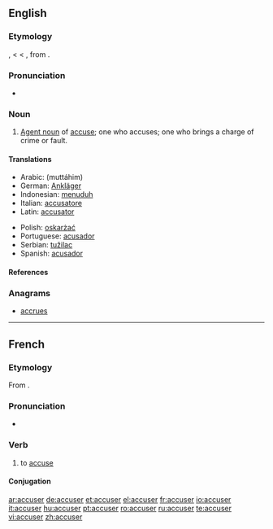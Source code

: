 ==English==
{{wikipedia|dab=accuser}}

===Etymology===
{{etyl|enm}} {{term|acuser|lang=enm}}, {{term|accusour|lang=enm}} < {{etyl|fro}} {{term|acuseor|lang=fro}} < {{etyl|la}} {{term|accusator|lang=la}}, from {{term|accusare|lang=la}}.

===Pronunciation===
* {{rhymes|uːzə(r)}}

===Noun===
{{en-noun}}

# [[agent noun|Agent noun]] of [[accuse]]; one who accuses; one who brings a charge of crime or fault.

====Translations====
{{trans-top|one who accuses}}
* Arabic: {{Arab|[[متهم|مُتّهِمم]]}} (muttáhim) {{m}}
* German: [[Ankläger]] {{m}}
* Indonesian: [[tuduh|menuduh]]
* Italian: [[accusatore]] {{m}}
* Latin: [[accusator]] {{m}}
{{trans-mid}}
* Polish: [[oskarżać]]
* Portuguese: [[acusador]] {{m}}
* Serbian: [[tužilac]]
* Spanish: [[acusador]] {{m}}
{{trans-bottom}}

====References====
{{R:1913}}

===Anagrams===
* [[accrues]]

----

==French==

===Etymology===
From {{etyl|la|fr}} {{term|accusare|lang=fr}}.

===Pronunciation===
* {{audio|Fr-accuser.ogg|audio}}

===Verb===
{{infl|fr|verb}}

# {{transitive}} to [[accuse]]

====Conjugation====
{{fr-conj-er|accus|avoir}}

[[ar:accuser]]
[[de:accuser]]
[[et:accuser]]
[[el:accuser]]
[[fr:accuser]]
[[io:accuser]]
[[it:accuser]]
[[hu:accuser]]
[[pt:accuser]]
[[ro:accuser]]
[[ru:accuser]]
[[te:accuser]]
[[vi:accuser]]
[[zh:accuser]]